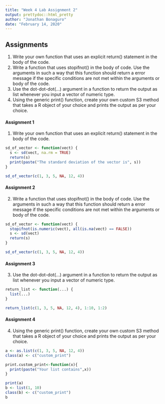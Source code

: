 ```yaml
---
title: "Week 4 Lab Assignment 2"
output: prettydoc::html_pretty
author: "Jonathan Bonaguro"
date: "February 14, 2020"
---
```


## Assignments

1. Write your own function that uses an explicit return() statement in the body of the code.
2. Write a function that uses stopifnot() in the body of code. Use the arguments in such a way that this function should return a error message if the specific conditions are not met within the arguments or body of the code.
3. Use the dot-dot-dot(…) argument in a function to return the output as list whenever you input a vector of numeric type.
4. Using the generic print() function, create your own custom S3 method that takes a R object of your choice and prints the output as per your choice.

#### Assignment 1

1. Write your own function that uses an explicit return() statement in the body of the code.

```r
sd_of_vector <- function(vect) {
  s <- sd(vect, na.rm = TRUE)
  return(s)
  print(paste("The standard deviation of the vector is", s))
}

sd_of_vector(c(1, 3, 5, NA, 12, 4))
```

#### Assignment 2

2. Write a function that uses stopifnot() in the body of code. Use the arguments in such a way that this function should return a error message if the specific conditions are not met within the arguments or body of the code.

```r
sd_of_vector <- function(vect) {
  stopifnot(is.numeric(vect), all(is.na(vect) == FALSE))
  s <- sd(vect)
  return(s)
}

sd_of_vector(c(1, 3, 5, NA, 12, 4))
```

#### Assignment 3

3. Use the dot-dot-dot(…) argument in a function to return the output as list whenever you input a vector of numeric type.


```r
return_list <- function(...) {
  list(...)
}

return_list(c(1, 3, 5, NA, 12, 4), 1:10, 1:2)
```

#### Assignment 4

4. Using the generic print() function, create your own custom S3 method that takes a R object of your choice and prints the output as per your choice.

```r
a <- as.list(c(1, 3, 5, NA, 12, 4))
class(a) <- c("custom_print")

print.custom_print<-function(x){
  print(paste("Your list contains",x))
}

print(a)
b <- list(1, 10)
class(b) <- c("custom_print")
b
```

